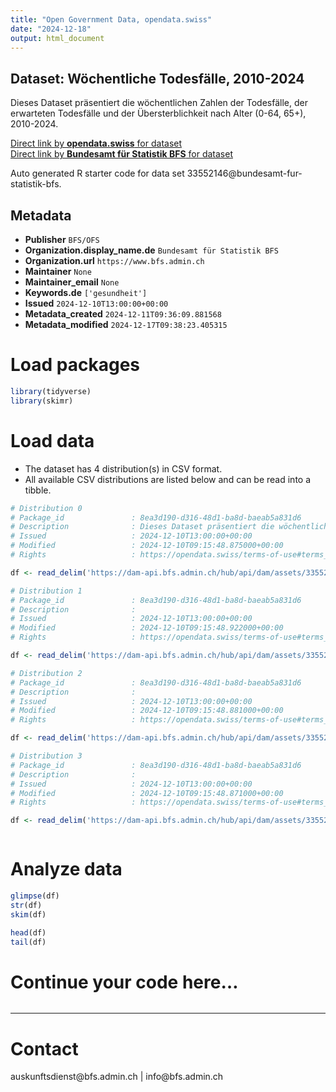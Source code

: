 ```yaml
---
title: "Open Government Data, opendata.swiss"
date: "2024-12-18"
output: html_document
---
```


## Dataset: Wöchentliche Todesfälle, 2010-2024

Dieses Dataset präsentiert die wöchentlichen Zahlen der Todesfälle, der erwarteten Todesfälle und der Übersterblichkeit nach Alter (0-64, 65+), 2010-2024.

[Direct link by **opendata.swiss** for dataset](https://opendata.swiss/de/dataset/wochentliche-todesfalle-2010-2024)<br>
[Direct link by **Bundesamt für Statistik BFS** for dataset](https://www.bfs.admin.ch/asset/de/ts-d-14.03.04.03-wr)

Auto generated R starter code for data set 33552146@bundesamt-fur-statistik-bfs.

## Metadata

- **Publisher** `BFS/OFS`
- **Organization.display_name.de** `Bundesamt für Statistik BFS`
- **Organization.url** `https://www.bfs.admin.ch`
- **Maintainer** `None`
- **Maintainer_email** `None`
- **Keywords.de** `['gesundheit']`
- **Issued** `2024-12-10T13:00:00+00:00`
- **Metadata_created** `2024-12-11T09:36:09.881568`
- **Metadata_modified** `2024-12-17T09:38:23.405315`


# Load packages

```r

library(tidyverse)
library(skimr)

```

# Load data

-   The dataset has 4 distribution(s) in CSV format.
-   All available CSV distributions are listed below and can be read into a tibble.

```r

# Distribution 0
# Package_id               : 8ea3d190-d316-48d1-ba8d-baeab5a831d6
# Description              : Dieses Dataset präsentiert die wöchentlichen Zahlen der Todesfälle, der erwarteten Todesfälle und der Übersterblichkeit nach Alter (0-64, 65+), 2010-2024.
# Issued                   : 2024-12-10T13:00:00+00:00
# Modified                 : 2024-12-10T09:15:48.875000+00:00
# Rights                   : https://opendata.swiss/terms-of-use#terms_by_ask

df <- read_delim('https://dam-api.bfs.admin.ch/hub/api/dam/assets/33552173/master')

# Distribution 1
# Package_id               : 8ea3d190-d316-48d1-ba8d-baeab5a831d6
# Description              : 
# Issued                   : 2024-12-10T13:00:00+00:00
# Modified                 : 2024-12-10T09:15:48.922000+00:00
# Rights                   : https://opendata.swiss/terms-of-use#terms_by_ask

df <- read_delim('https://dam-api.bfs.admin.ch/hub/api/dam/assets/33552158/master')

# Distribution 2
# Package_id               : 8ea3d190-d316-48d1-ba8d-baeab5a831d6
# Description              : 
# Issued                   : 2024-12-10T13:00:00+00:00
# Modified                 : 2024-12-10T09:15:48.881000+00:00
# Rights                   : https://opendata.swiss/terms-of-use#terms_by_ask

df <- read_delim('https://dam-api.bfs.admin.ch/hub/api/dam/assets/33552167/master')

# Distribution 3
# Package_id               : 8ea3d190-d316-48d1-ba8d-baeab5a831d6
# Description              : 
# Issued                   : 2024-12-10T13:00:00+00:00
# Modified                 : 2024-12-10T09:15:48.871000+00:00
# Rights                   : https://opendata.swiss/terms-of-use#terms_by_ask

df <- read_delim('https://dam-api.bfs.admin.ch/hub/api/dam/assets/33552161/master')



```

# Analyze data

```r

glimpse(df)
str(df)
skim(df)

head(df)
tail(df)

```

# Continue your code here...

```r

```

------------------------------------------------------------------------

# Contact

auskunftsdienst@bfs.admin.ch | info@bfs.admin.ch
